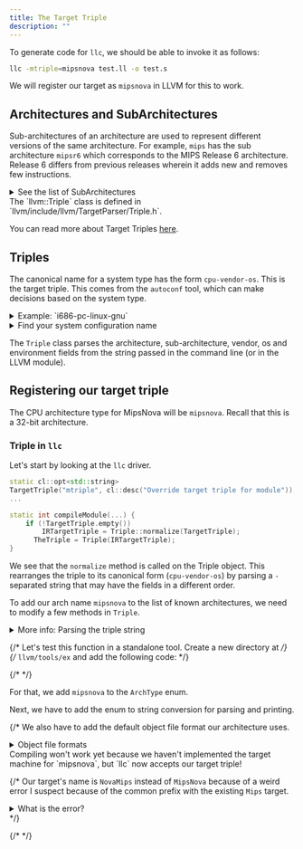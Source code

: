 ```yaml
---
title: The Target Triple
description: ""
---
```



To generate code for `llc`, we should be able to invoke it as follows:

```bash "-mtriple=mipsnova"
llc -mtriple=mipsnova test.ll -o test.s
```

We will register our target as `mipsnova` in LLVM for this to work.

## Architectures and SubArchitectures

Sub-architectures of an architecture are used to represent different versions of
the same architecture. For example, `mips` has the sub architecture `mipsr6` which
corresponds to the MIPS Release 6 architecture. Release 6 differs from previous releases
wherein it adds new and removes few instructions.

<details>
<summary>See the list of SubArchitectures</summary>
<CodeSnippet id="sub-arch"/>
</details>



<Aside title="In the source">
The `llvm::Triple` class is defined in `llvm/include/llvm/TargetParser/Triple.h`.

You can read more about Target Triples [here](https://wiki.osdev.org/Target_Triplet).
</Aside>

## Triples
The canonical name for a system type has the form `cpu-vendor-os`.
This is the target triple.
This comes from the `autoconf` tool, which can make decisions based on the
system type.

<details>
<summary>Example: `i686-pc-linux-gnu`</summary>

Breaking down,

- `i686` is the CPU architecture, which is a 32-bit Intel x86.
- `pc-linux` is the vendor, which is a generic PC.
- `gnu` is the operating system, which is GNU/Linux.

</details>

<details>
<summary> Find your system configuration name </summary>
To find your system configuration name, run this command:

```bash withOutput title="llvm-project"
> bash llvm/cmake/config.guess

x86_64-unknown-linux-gnu
```

To explore further, you can look into this
snippet from the `config.guess` file:
```bash withOutput title="from config.guess"
> UNAME_MACHINE=`(uname -m) 2>/dev/null` || UNAME_MACHINE=unknown
> UNAME_RELEASE=`(uname -r) 2>/dev/null` || UNAME_RELEASE=unknown
> UNAME_SYSTEM=`(uname -s) 2>/dev/null`  || UNAME_SYSTEM=unknown
> UNAME_VERSION=`(uname -v) 2>/dev/null` || UNAME_VERSION=unknown
> echo "${UNAME_MACHINE}:${UNAME_SYSTEM}:${UNAME_RELEASE}:${UNAME_VERSION}"

x86_64:Linux:5.15.153.1-microsoft-standard-WSL2:#1 SMP Fri Mar 29 23:14:13 UTC 2024
```
</details>

The `Triple` class parses the architecture, sub-architecture, vendor, os and environment
fields from the string passed in the command line (or in the LLVM module).

## Registering our target triple
The CPU architecture type for MipsNova will be `mipsnova`. Recall that this is
a 32-bit architecture.

### Triple in `llc`
Let's start by looking at the `llc` driver.

```cpp title="llvm/tools/llc/llc.cpp" {6-9} mark="Triple::normalize"
static cl::opt<std::string>
TargetTriple("mtriple", cl::desc("Override target triple for module"));
...

static int compileModule(...) {
    if (!TargetTriple.empty())
        IRTargetTriple = Triple::normalize(TargetTriple);
      TheTriple = Triple(IRTargetTriple);
}
```

We see that the `normalize` method is called on the Triple object.
This rearranges the triple to its canonical form (`cpu-vendor-os`) by parsing a `-`
separated string that may have the fields in a different order.


To add our arch name `mipsnova` to the list of known architectures, we need to
modify a few methods in `Triple`.

<details>
<summary>More info: Parsing the triple string</summary>
The constructor for `Triple` takes a string and parses it with these functions.
Right now we are interested in the `parseArch` method.
<CodeSnippet id="triple2" mark="parseArch" noContext noIns/>
</details>

{/* Let's test this function in a standalone tool. Create a new directory at */}
{/* `llvm/tools/ex` and add the following code: */}

{/* <CodeSnippet id="ex-cmake"/> */}

For that, we add `mipsnova` to the `ArchType` enum.

<CodeSnippet id="triple1" />

Next, we have to add the enum to string conversion for parsing and printing.

<CodeSnippet id="get-arch-type-name"/>
<CodeSnippet id="case-triple"/>
<CodeSnippet id="parse-arch-nova"/>

{/* We also have to add the default object file format our architecture uses.

<details>
<summary>Object file formats</summary>
There is a nice  */}

Since `mipsnova` is a 32-bit architecture, we mention that in `getArchPointerBitWidth`.

<CodeSnippet id="32-bit-nova-ptr"/>

`mipsnova` is already 32 bit, so add it after `mipsel` in `get32BitArchVariant`.

<CodeSnippet id="32bit-variant"/>

<CodeSnippet id="64bit-variant"/>

<Details title="Why is this required?">
I am not sure myself. It seems like this is used for the LLVM JIT engine but if you 
know more, please let me know (the GitHub repo url is at the top-right of this page!).
</Details>


### Setting up the target in CMake

The target files live in the `llvm/lib/Target/` directory.
We add our directory `Nova` here and add our target
the list of all targets in `llvm/CMakeLists.txt`.
<CodeSnippet id="nova-all-targets-cmake"/>

Create the `CMakeLists.txt` file in our `Nova` directory.
<CodeSnippet id="nova-cmake1"/>

<Details title="Todo (for the author)" type="warning">
`LINK_COMPONENTS` does not appear to be required. Removing that section still compiles
`llc` with our target. Figure out why that is so.
</Details>

Finish by adding our source file `MipsNovaTargetMachine.cpp` to the same directory.
We will get back to this later to fill in the required methods. Right now, this will
enable us to compile `llc` with `mipsnova`.
<CodeSnippet id="nova-tm-cpp"/>

## Build LLVM with our target 
Now, build LLVM with the `Nova` target.

```bash Build LLVM
cd llvm-project

cmake -S llvm -B build -G Ninja \
      -DCMAKE_BUILD_TYPE=Release \
      -DLLVM_BUILD_TESTS=ON \
      -DLLVM_PARALLEL_LINK_JOBS=8 \
      -DLLVM_TARGETS_TO_BUILD='X86;Nova'

cmake --build build --target llc
```

Now we can see our target listed in the `llc` help output like so:
```bash withOutput "mipsnova"
> build/bin/llc -version
...
   mipsel   - MIPS (32-bit little endian)
   mipsnova - MipsNova (32-bit big endian)
   x86      - 32-bit X86: Pentium-Pro and above
...
```

<Details title="Running llc with mipsnova">
You can try running the following:
```bash "-mtriple=mipsnova" withOutput
> build/bin/llc -mtriple=mipsnova < /dev/null

PLEASE submit a bug report to https://github.com/llvm/llvm-project/issues/ and include the crash backtrace.
Stack dump:
0.      Program arguments: build/bin/llc -mtriple=mipsnova
 #0 0x000056117674c440 llvm::sys::PrintStackTrace(llvm::raw_ostream&, int) (build/bin/llc+0x1dce440)
...
```
<Details title="What happened?" type='danger'>
The target machine for `mipsnova` is not implemented yet. We will get to that in the next section.

Before registering the target, we would get this error:
```log wrap
llc: error: unable to get target for 'mipsnova', see --version and --triple.
```
</Details>
</Details>
Compiling won't work yet because we haven't implemented the target machine for `mipsnova`,
but `llc` now accepts our target triple!

{/* Our target's name is `NovaMips` instead of `MipsNova` because of a weird error I suspect because of the common prefix with the existing `Mips` target.
<details>
<summary>What is the error?</summary>
```
-- Clang version: 21.0.0git
CMake Error at cmake/modules/LLVM-Config.cmake:271 (message):
  Library 'Mips' is a direct reference to a target library for an omitted
  target.
Call Stack (most recent call first):
  cmake/modules/AddLLVM.cmake:779 (llvm_map_components_to_libnames)
  cmake/modules/AddLLVM.cmake:944 (llvm_add_library)
  tools/llvm-exegesis/lib/Mips/CMakeLists.txt:16 (add_llvm_library)
```
</details> */}

{/* <CodeSnippet id='start-target-cmake'/> */}